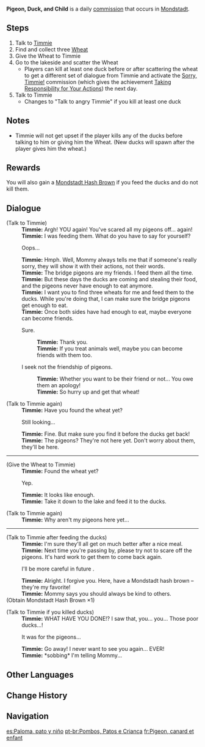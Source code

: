 {{Quest Infobox
|id            = 20048
|type          = Commission
|region        = Mondstadt
|npc           = Timmie
|description   = 
|startLocation = [[Starfell Valley]], [[Mondstadt]]
|characters    = Timmie; Traveler
|next          = Sorry, Timmie!
|nextNote      = If any of the ducks were killed
|other         = 
*Killing the ducks leads to the [[Sorry, Timmie!]] commission the next day, which will grant the [[Taking Responsibility for Your Actions]] achievement.
*AR-Dependent Rewards
*Additional Rewards (if no ducks killed):
{{Card|Mondstadt Hash Brown|1}}
}}
'''Pigeon, Duck, and Child''' is a daily [[commission]] that occurs in [[Mondstadt]].

==Steps==
#Talk to [[Timmie]]
#Find and collect three [[Wheat]]
#Give the Wheat to Timmie
#Go to the lakeside and scatter the Wheat
#*Players can kill at least one duck before or after scattering the wheat to get a different set of dialogue from Timmie and activate the [[Sorry, Timmie!]] commission (which gives the achievement [[Taking Responsibility for Your Actions]]) the next day.
#Talk to Timmie
#*Changes to "Talk to angry Timmie" if you kill at least one duck

==Notes==
* Timmie will not get upset if the player kills any of the ducks before talking to him or giving him the Wheat. (New ducks will spawn after the player gives him the wheat.)

==Rewards==
{{Commission Rewards|low}}

You will also gain a [[Mondstadt Hash Brown]] if you feed the ducks and do not kill them.

==Dialogue==
{{Quest Description|[[Timmie]] is concerned that you have scared off the pigeons. He thinks you should be kind to fellow animals.<br /><br />Timmie is sulking again. This time, it's not about a pigeon being scared away...}}
{{Dialogue start}}
;(Talk to Timmie)
:'''Timmie:''' Argh! YOU again! You've scared all my pigeons off... again!
:'''Timmie:''' I was feeding them. What do you have to say for yourself?
:{{DIcon}} Oops...
:'''Timmie:''' Hmph. Well, Mommy always tells me that if someone's really sorry, they will show it with their actions, not their words.
:'''Timmie:''' The bridge pigeons are my friends. I feed them all the time.
:'''Timmie:''' But these days the ducks are coming and stealing their food, and the pigeons never have enough to eat anymore.
:'''Timmie:''' I want you to find three wheats for me and feed them to the ducks. While you're doing that, I can make sure the bridge pigeons get enough to eat.
:'''Timmie:''' Once both sides have had enough to eat, maybe everyone can become friends.
:{{DIcon}} Sure.
::'''Timmie:''' Thank you.
::'''Timmie:''' If you treat animals well, maybe you can become friends with them too.
:{{DIcon}} I seek not the friendship of pigeons.
::'''Timmie:''' Whether you want to be their friend or not... You owe them an apology!
::'''Timmie:''' So hurry up and get that wheat!

;(Talk to Timmie again)
:'''Timmie:''' Have you found the wheat yet?
:{{DIcon}} Still looking...
:'''Timmie:''' Fine. But make sure you find it before the ducks get back!
:'''Timmie:''' The pigeons? They're not here yet. Don't worry about them, they'll be here.
----
;(Give the Wheat to Timmie)
:'''Timmie:''' Found the wheat yet?
:{{DIcon|Quest}} Yep.
:'''Timmie:''' It looks like enough.
:'''Timmie:''' Take it down to the lake and feed it to the ducks.

;(Talk to Timmie again)
:'''Timmie:''' Why aren't my pigeons here yet...
----
;(Talk to Timmie after feeding the ducks)
:'''Timmie:''' I'm sure they'll all get on much better after a nice meal.
:'''Timmie:''' Next time you're passing by, please try not to scare off the pigeons. It's hard work to get them to come back again.
:{{DIcon}} I'll be more careful in future {{sic}}.
:'''Timmie:''' Alright. I forgive you. Here, have a Mondstadt hash brown – they're my favorite!
:'''Timmie:''' Mommy says you should always be kind to others.
;(Obtain Mondstadt Hash Brown ×1)

;(Talk to Timmie if you killed ducks)
:'''Timmie:''' WHAT HAVE YOU DONE!? I saw that, you... you... Those poor ducks...!
:{{DIcon}} It was for the pigeons...
:'''Timmie:''' Go away! I never want to see you again... EVER!
:'''Timmie:''' *sobbing* I'm telling Mommy...
{{Dialogue end}}

==Other Languages==
{{Other Languages
|en      = Pigeon, Duck, and Child
|zhs     = 鸽子、鸭子、小孩子
|zhs_rm  = Gēzi, Yāzi, Xiǎo Háizi
|zht     = 鴿子、鴨子、小孩子
|zht_rm  = Gēzi, Yāzi, Xiǎo Háizi
|zh_tl   = Pigeon, Duck, Small Child
|ja      = ハト、アヒル、子供
|ja_rm   = hato, ahiru, kodomo
|ja_tl   = Pigeon, Duck, and Child
|ko      = 비둘기, 오리, 어린이
|ko_rm   = 
|ko_tl   = 
|es      = Paloma, pato y niño
|es_tl   = Pigeon, Duck, and Child
|fr      = Pigeon, canard et enfant
|fr_tl   = Pigeon, Duck, and Child
|ru      = Мальчик, голуби и утки
|ru_tl   = Boy, Pigeons, and Ducks
|th      = นกพิราบ เป็ด และเด็กน้อย
|th_rm   = 
|th_tl   = Pigeon, Duck, and Small Child
|vi      = Bồ câu, Vịt, Con nít
|vi_tl   = Pigeon, Duck, Child
|de      = Tauben, Enten, kleine Kinder
|de_tl   = Pigeons, Ducks, Small Children
|id      = Merpati, Bebek, dan Anak Kecil
|id_tl   = Pigeon, Duck, and Small Child
|pt      = Pombos, Patos e Criança
|pt_tl   = 
}}

==Change History==
{{Change History|1.0}}

==Navigation==
{{Commission Navbox|Mondstadt|In Series}}

[[es:Paloma, pato y niño]]
[[pt-br:Pombos, Patos e Criança]]
[[fr:Pigeon, canard et enfant]]